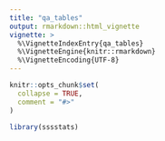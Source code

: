 ```yaml
---
title: "qa_tables"
output: rmarkdown::html_vignette
vignette: >
  %\VignetteIndexEntry{qa_tables}
  %\VignetteEngine{knitr::rmarkdown}
  %\VignetteEncoding{UTF-8}
---
```


```r
knitr::opts_chunk$set(
  collapse = TRUE,
  comment = "#>"
)
```

```r
library(sssstats)
```
